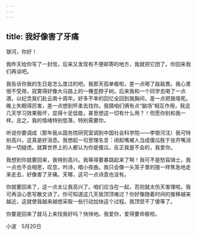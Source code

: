 ```yaml
---
---
---
```

title: 我好像害了牙痛
---

银河，你好！

我昨天给你写了一封信，后来又发现有不便邮寄的地方，我就把它团了。你回来我们再谈吧。

我告诉你我的生日是怎么度过的吧。我那天孤单极啦，差一点喝了敌敌畏。我心里很不受用，寂寞得好像大马路上的一棵歪脖子树。后来我和一个同学去喝了一点酒，以纪念我们赴云南十周年。好多不幸的回忆全回到我胸间，差一点把我噎死。晚上失眠得厉害，差一点想到怀柔去找你。我猜咱们俩有点“脑场”相互作用，我这几天学习效果极坏，显得十足低能，甚至想这一切有什么用？！但愿你别和我一样。总之，我的情绪特别低落，特别需要你。

听说你要调成（那年我从国务院研究室调到中国社会科学院——李银河注）我可特别高兴，这真是好消息。我想起一句至理名言：闭起嘴被人当成傻瓜胜于张开嘴消除一切疑虑。就算世界上的人都认为你是傻瓜，反正我是不会的，我爱你。

我想到你就要回来，我特别高兴。我等得要暴跳起来了啊！我可不是愁容骑士，我一点也不会相思，叹息，吟诗，唱小夜曲。我只会像一头笼子里的狼一样焦急地走来走去，好像害了牙痛。天哪，这可一点诗意也没有。

你就要回来了，这一点太让我高兴了。咱们应当在一起，否则就太伤天害理啦。我可再没心思写散文诗了。你可知道这几天我顶顶难过？你好像随着时间的推移越来越近，这就使我越来越想采取一些行动加快这个过程。我顶受不了傻等了。

你要是回来了就马上来找我好吗？快快地。我爱你，爱得要命极啦。

小波　5月20日
